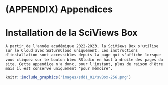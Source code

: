 # (APPENDIX) Appendices {.unnumbered}

# Installation de la SciViews Box {#svbox}

```block
À partir de l'année académique 2022-2023, la SciViews Box s'utilise sur le Cloud avec SaturnCloud uniquement. Les instructions d'installation sont accessibles depuis la page qui s'affiche lorsque vous cliquez sur le bouton bleu RStudio en haut à droite des pages du site. Cette appendice n'a donc, pour l'instant, plus de raison d'être mais il est conservé uniquement "pour mémoire".
```

```r
knitr::include_graphics('images/sdd1_01/svBox-256.png')
```

